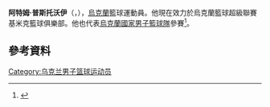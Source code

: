 '''阿特姆·普斯托沃伊'''（{{lang-uk|'''Артем Пустовий'''}}，{{bd|1992年|6月25日}}），[[烏克蘭|烏克蘭]]籃球運動員。他現在效力於烏克蘭籃球超級聯賽基米克籃球俱樂部。他也代表[[烏克蘭國家男子籃球隊|烏克蘭國家男子籃球隊]]參賽<ref>{{cite web|url=http://www.fiba.com/basketballworldcup/2014/Artem-PUSTOVYI|title=FIBA profile|publisher=fiba.com|accessdate=30 August 2014|archive-date=2016-03-23|archive-url=https://web.archive.org/web/20160323093457/http://www.fiba.com/basketballworldcup/2014/Artem-PUSTOVYI|dead-url=no}}</ref>。

==參考資料==
{{Reflist}}

{{Authority control}}
[[Category:乌克兰男子篮球运动员|Category:乌克兰男子篮球运动员]]